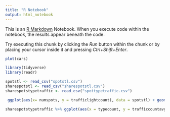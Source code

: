 ```yaml
---
title: "R Notebook"
output: html_notebook
---
```


This is an [R Markdown](http://rmarkdown.rstudio.com) Notebook. When you execute code within the notebook, the results appear beneath the code. 

Try executing this chunk by clicking the *Run* button within the chunk or by placing your cursor inside it and pressing *Ctrl+Shift+Enter*. 

```r
plot(cars)
```

```r
library(tidyverse)
library(readr)

```

```r
spotstl <- read_csv("spotstl.csv")
sharespotstl <- read_csv("sharespotstl.csv")
sharespotstypetraffic <- read_csv("spottypetraffic.csv")

```

```r
 ggplot(aes(x= numspots, y = trafficlightcount), data = spotstl) + geom_point() + geom_smooth(method = "lm")
```

```r
sharespotstypetraffic %>% ggplot(aes(x = typecount, y = trafficcountavg)) + geom_point() + geom_smooth(method = "lm") + facet_wrap(~spottype)

```


```r

```

